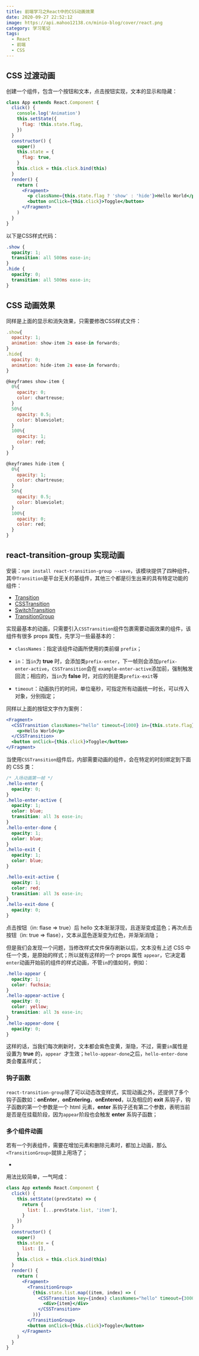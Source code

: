 ```yaml
---
title: 前端学习之React中的CSS动画效果
date: 2020-09-27 22:52:12
image: https://api.mahoo12138.cn/minio-blog/cover/react.png
category: 学习笔记
tags:
  - React
  - 前端
  - CSS
---
```


## CSS 过渡动画

创建一个组件，包含一个按钮和文本，点击按钮实现，文本的显示和隐藏：

```jsx
class App extends React.Component {
  click() {
    console.log('Animation')
    this.setState({
      flag: !this.state.flag,
    })
  }
  constructor() {
    super()
    this.state = {
      flag: true,
    }
    this.click = this.click.bind(this)
  }
  render() {
    return (
      <Fragment>
        <p className={this.state.flag ? 'show' : 'hide'}>Hello World</p>
        <button onClick={this.click}>Toggle</button>
      </Fragment>
    )
  }
}
```

以下是CSS样式代码：

```css
.show {
  opacity: 1;
  transition: all 500ms ease-in;
}
.hide {
  opacity: 0;
  transition: all 500ms ease-in;
}
```

## CSS 动画效果

同样是上面的显示和消失效果，只需要修改CSS样式文件：

```jsx
.show{
  opacity: 1;
  animation: show-item 2s ease-in forwards;
}
.hide{
  opacity: 0;
  animation: hide-item 2s ease-in forwards;
}

@keyframes show-item {
  0%{
    opacity: 0;
    color: chartreuse;
  }
  50%{
    opacity: 0.5;
    color: blueviolet;
  }
  100%{
    opacity: 1;
    color: red;
  }
}

@keyframes hide-item {
  0%{
    opacity: 1;
    color: chartreuse;
  }
  50%{
    opacity: 0.5;
    color: blueviolet;
  }
  100%{
    opacity: 0;
    color: red;
  }
}
```

## react-transition-group 实现动画

安装：`npm install react-transition-group --save`，该模块提供了四种组件，其中`Transition`是平台无关的基组件，其他三个都是衍生出来的具有特定功能的组件：

- [Transition](https://reactcommunity.org/react-transition-group/transition)
- [CSSTransition](https://reactcommunity.org/react-transition-group/css-transition)
- [SwitchTransition](https://reactcommunity.org/react-transition-group/switch-transition)
- [TransitionGroup](https://reactcommunity.org/react-transition-group/transition-group)

实现最基本的动画，只需要引入`CSSTransition`组件包裹需要动画效果的组件，该组件有很多 props 属性，先学习一些最基本的：

- `classNames`：指定该组件动画所使用的类前缀 `prefix`；

- `in`：当`in`为 **true** 时，会添加类`prefix-enter`，下一帧则会添加`prefix-enter-active`，`CSSTransition`会在 `example-enter-active`添加前，强制触发回流；相应的，当`in`为 **false** 时，对应的则是类`prefix-exit`等
- `timeout`：动画执行的时间，单位毫秒，可指定所有动画统一时长，可以传入对象，分别指定；

同样以上面的按钮文字作为案例：

```jsx
<Fragment>
  <CSSTransition classNames="hello" timeout={1000} in={this.state.flag}>
    <p>Hello World</p>
  </CSSTransition>
  <button onClick={this.click}>Toggle</button>
</Fragment>
```

当使用`CSSTransition`组件后，内部需要动画的组件，会在特定的时刻绑定到下面的 CSS 类：

```css
/* 入场动画第一帧 */
.hello-enter {
  opacity: 0;
}
.hello-enter-active {
  opacity: 1;
  color: blue;
  transition: all 3s ease-in;
}
.hello-enter-done {
  opacity: 1;
  color: blue;
}
.hello-exit {
  opacity: 1;
  color: blue;
}

.hello-exit-active {
  opacity: 1;
  color: red;
  transition: all 3s ease-in;
}
.hello-exit-done {
  opacity: 0;
}
```

点击按钮（in: flase => true）后 hello 文本渐渐浮现，且逐渐变成蓝色；再次点击按钮（in: true => flase），文本从蓝色逐渐变为红色，并渐渐消隐；

但是我们会发现一个问题，当修改样式文件保存刷新以后，文本没有上述 CSS 中任一个类，是原始的样式；所以就有这样的一个 props 属性 `appear`，它决定着`enter`动画开始前的组件的样式动画，不管`in`的值如何，例如：

```css
.hello-appear {
  opacity: 1;
  color: fuchsia;
}
.hello-appear-active {
  opacity: 0;
  color: yellow;
  transition: all 3s ease-in;
}
.hello-appear-done {
  opacity: 0;
}
```

这样的话，当我们每次刷新时，文本都会紫色变黄，渐隐，不过，需要`in`属性是设置为 **true** 的，`appear `才生效；`hello-appear-done`之后，`hello-enter-done`类会覆盖样式；

### 钩子函数

`react-transition-group`除了可以动态改变样式，实现动画之外，还提供了多个钩子函数如：**onEnter**，**onEntering**，**onEntered**，以及相应的 **exit** 系钩子，钩子函数的第一个参数是一个 html 元素，**enter** 系钩子还有第二个参数，表明当前是否是在挂载阶段，因为`appear`阶段也会触发 **enter** 系钩子函数；

### 多个组件动画

若有一个列表组件，需要在增加元素和删除元素时，都加上动画，那么`<TransitionGroup>`就排上用场了；

-

用法比较简单，一气呵成：

```jsx
class App extends React.Component {
  click() {
    this.setState((prevState) => {
      return {
        list: [...prevState.list, 'item'],
      }
    })
  }
  constructor() {
    super()
    this.state = {
      list: [],
    }
    this.click = this.click.bind(this)
  }
  render() {
    return (
      <Fragment>
        <TransitionGroup>
          {this.state.list.map((item, index) => (
            <CSSTransition key={index} classNames="hello" timeout={3000}>
              <div>{item}</div>
            </CSSTransition>
          ))}
        </TransitionGroup>
        <button onClick={this.click}>Toggle</button>
      </Fragment>
    )
  }
}
```
